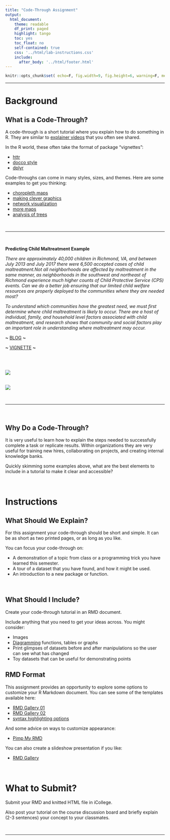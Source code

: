 ```yaml
---
title: "Code-Through Assignment"
output:
  html_document:
    theme: readable
    df_print: paged
    highlight: tango
    toc: yes
    toc_float: no
    self-contained: true
    css: '../html/lab-instructions.css'
    include:
      after_body: '../html/footer.html'
---
```


```r
knitr::opts_chunk$set( echo=F, fig.width=9, fig.height=6, warning=F, message=F )
```


-----

# Background

## What is a Code-Through? 

A code-through is a short tutorial where you explain how to do something in R. They are similar to [explainer videos](https://blog.hubspot.com/marketing/explainer-videos) that you often see shared.

In the R world, these often take the format of package "vignettes":

* [httr](https://cran.r-project.org/web/packages/httr/vignettes/quickstart.html)  
* [docco style](https://cran.r-project.org/web/packages/knitr/vignettes/docco-linear.html) 
* [dplyr](https://cran.r-project.org/web/packages/dplyr/vignettes/dplyr.html)   


Code-throughs can come in many styles, sizes, and themes. Here are some examples to get you thinking: 

* [choropleth maps](http://www.rpubs.com/cenuno/choropleth_map)   
* [making clever graphics](https://davidsmale.netlify.com/portfolio/happy-days/)  
* [network visualization](https://kateto.net/network-visualization) 
* [more maps](https://geocompr.robinlovelace.net/adv-map.html)  
* [analysis of trees](https://mran.microsoft.com/snapshot/2017-03-18/web/packages/ForestTools/vignettes/treetopAnalysis.html) 

<br>
<hr>
<br>

**Predicting Child Maltreatment Example**    


*There are approximately 40,000 children in Richmond, VA, and between July 2013 and July 2017 there were 6,500 accepted cases of child maltreatment.Not all neighborhoods are affected by maltreatment in the same manner, as neighborhoods in the southwest and northeast of Richmond experience much higher counts of Child Protective Service (CPS) events. Can we do a better job ensuring that our limited child welfare resources are properly deployed to the communities where they are needed most?*

*To understand which communities have the greatest need, we must first determine where child maltreatment is likely to occur. There are a host of individual, family, and household level factors associated with child maltreatment, and research shows that community and social factors play an important role in understanding where maltreatment may occur.*

**~** [BLOG](http://urbanspatialanalysis.com/portfolio/an-open-source-geospatial-risk-predictive-framework-for-child-maltreatment/) **~**  

**~** [VIGNETTE](https://urbanspatial.github.io/PredictingChildMaltreatmentInRichmondVA/) **~** 

<br>
<br>

![](https://urbanspatialanalysis.com/wp-content/uploads/2019/03/pap2.png)
<br>
<br>

![](https://urbanspatialanalysis.com/wp-content/uploads/2019/03/pap5_2.png)

<br> 
<hr>
<br>

## Why Do a Code-Through? 

It is very useful to learn how to explain the steps needed to successfully complete a task or replicate results. Within organizations they are very useful for training new hires, collaborating on projects, and creating internal knowledge banks. 

Quickly skimming some examples above, what are the best elements to include in a tutorial to make it clear and accessible? 

<br>

# Instructions

## What Should We Explain? 

For this assignment your code-through should be short and simple. It can be as short as two printed pages, or as long as you like.

You can focus your code-through on:

* A demonstration of a topic from class or a programming trick you have learned this semester. 
* A tour of a dataset that you have found, and how it might be used. 
* An introduction to a new package or function. 

<br> 

## What Should I Include? 

Create your code-through tutorial in an RMD document. 

Include anything that you need to get your ideas across. You might consider:

* Images 
* [Diagramming](https://ds4ps.org/cpp-523-fall-2019/labs/figures/reading-a-regression-table.png) functions, tables or graphs 
* Print glimpses of datasets before and after manipulations so the user can see what has changed 
* Toy datasets that can be useful for demonstrating points 


## RMD Format

This assignment provides an opportunity to explore some options to customize your R Markdown document. You can see some of the templates available here:

* [RMD Gallery 01](https://bootswatch.com/3/) 
* [RMD Gallery 02](http://www.datadreaming.org/post/r-markdown-theme-gallery/) 
* [syntax highlighting options](https://eranraviv.com/syntax-highlighting-style-in-rmarkdown/) 

And some advice on ways to customize appearance:

* [Pimp My RMD](https://holtzy.github.io/Pimp-my-rmd/) 

You can also create a slideshow presentation if you like:

* [RMD Gallery](https://rmarkdown.rstudio.com/gallery.html)


<br>


# What to Submit? 

Submit your RMD and knitted HTML file in iCollege.

Also post your tutorial on the course discussion board and briefly explain (2-3 sentences) your concept to your classmates. 


<br>
 
-----

<br>
<br>





